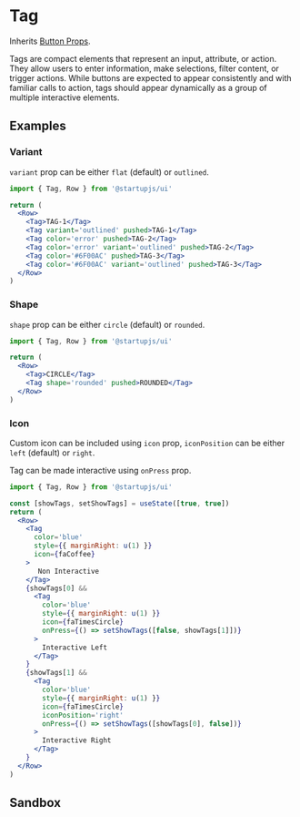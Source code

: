 
# Tag
Inherits [Button Props](/docs/en/Button).

Tags are compact elements that represent an input, attribute, or action. They allow users to enter information, make selections, filter content, or trigger actions. While buttons are expected to appear consistently and with familiar calls to action, tags should appear dynamically as a group of multiple interactive elements.

## Examples

### Variant

`variant` prop can be either `flat` (default) or `outlined`.

```jsx
import { Tag, Row } from '@startupjs/ui'
```

```jsx example
return (
  <Row>
    <Tag>TAG-1</Tag>
    <Tag variant='outlined' pushed>TAG-1</Tag>
    <Tag color='error' pushed>TAG-2</Tag>
    <Tag color='error' variant='outlined' pushed>TAG-2</Tag>
    <Tag color='#6F00AC' pushed>TAG-3</Tag>
    <Tag color='#6F00AC' variant='outlined' pushed>TAG-3</Tag>
  </Row>
)
```

### Shape

`shape` prop can be either `circle` (default) or `rounded`.

```jsx
import { Tag, Row } from '@startupjs/ui'
```

```jsx example
return (
  <Row>
    <Tag>CIRCLE</Tag>
    <Tag shape='rounded' pushed>ROUNDED</Tag>
  </Row>
)
```

### Icon

Custom icon can be included using `icon` prop, `iconPosition` can be either `left` (default) or `right`.

Tag can be made interactive using `onPress` prop.

```jsx
import { Tag, Row } from '@startupjs/ui'
```

```jsx example
const [showTags, setShowTags] = useState([true, true])
return (
  <Row>
    <Tag
      color='blue'
      style={{ marginRight: u(1) }}
      icon={faCoffee}
    >
       Non Interactive
    </Tag>
    {showTags[0] &&
      <Tag
        color='blue'
        style={{ marginRight: u(1) }}
        icon={faTimesCircle}
        onPress={() => setShowTags([false, showTags[1]])}
      >
        Interactive Left
      </Tag>
    }
    {showTags[1] &&
      <Tag
        color='blue'
        style={{ marginRight: u(1) }}
        icon={faTimesCircle}
        iconPosition='right'
        onPress={() => setShowTags([showTags[0], false])}
      >
        Interactive Right
      </Tag>
    }
  </Row>
)
```

## Sandbox

<Sandbox Component={Tag} />
